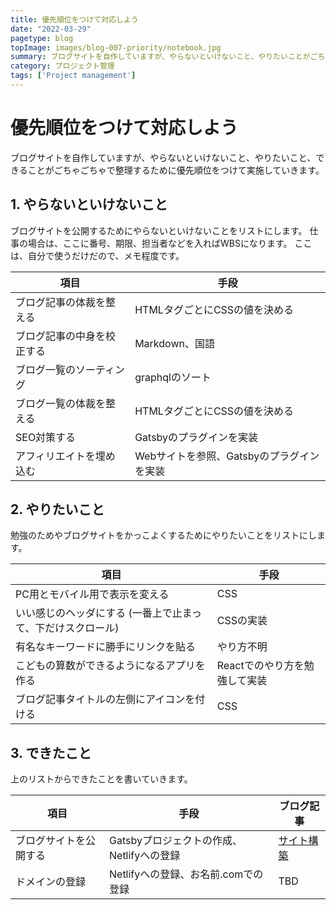 ---
title: 優先順位をつけて対応しよう
date: "2022-03-29"
pagetype: blog
topImage: images/blog-007-priority/notebook.jpg
summary: ブログサイトを自作していますが、やらないといけないこと、やりたいことがごちゃごちゃで整理するために優先順位をつけて実施していきます。
category: プロジェクト管理
tags: ['Project management']
---

# 優先順位をつけて対応しよう

ブログサイトを自作していますが、やらないといけないこと、やりたいこと、できることがごちゃごちゃで整理するために優先順位をつけて実施していきます。

## 1. やらないといけないこと

ブログサイトを公開するためにやらないといけないことをリストにします。
仕事の場合は、ここに番号、期限、担当者などを入ればWBSになります。
ここは、自分で使うだけだので、メモ程度です。  

| 項目 | 手段 |
| --- | --- |
| ブログ記事の体裁を整える | HTMLタグごとにCSSの値を決める |
| ブログ記事の中身を校正する | Markdown、国語 |
| ブログ一覧のソーティング | graphqlのソート |
| ブログ一覧の体裁を整える | HTMLタグごとにCSSの値を決める |
| SEO対策する | Gatsbyのプラグインを実装 |
| アフィリエイトを埋め込む | Webサイトを参照、Gatsbyのプラグインを実装 |

## 2. やりたいこと

勉強のためやブログサイトをかっこよくするためにやりたいことをリストにします。  

| 項目 | 手段 |
| --- | --- |
| PC用とモバイル用で表示を変える | CSS |
| いい感じのヘッダにする (一番上で止まって、下だけスクロール) | CSSの実装 |
| 有名なキーワードに勝手にリンクを貼る | やり方不明 |
| こどもの算数ができるようになるアプリを作る | Reactでのやり方を勉強して実装 |
| ブログ記事タイトルの左側にアイコンを付ける | CSS |

## 3. できたこと

上のリストからできたことを書いていきます。

| 項目 | 手段 | ブログ記事 |
| --- | --- | --- |
| ブログサイトを公開する | Gatsbyプロジェクトの作成、Netlifyへの登録 | [サイト構築](blog-001-create-blog-site) |
| ドメインの登録 | Netlifyへの登録、お名前.comでの登録 | TBD |

